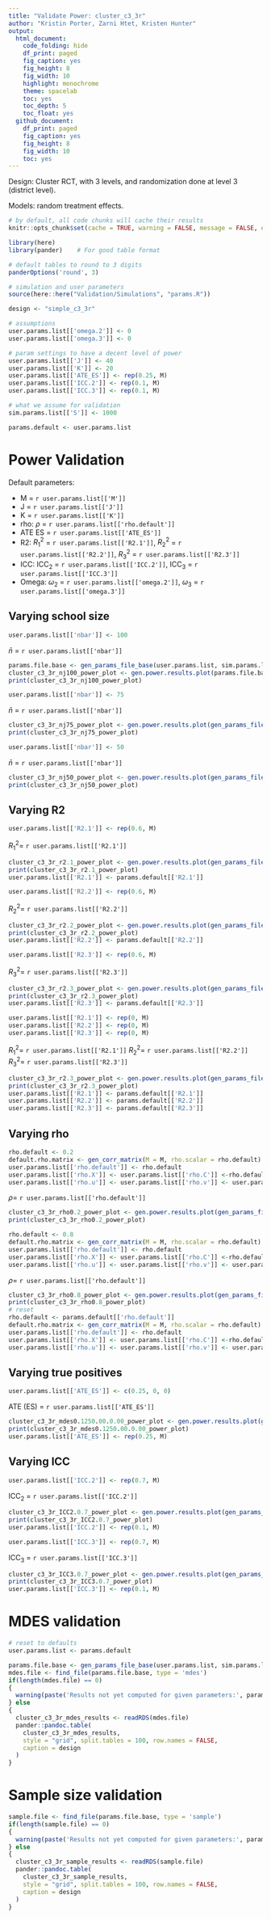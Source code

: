 ```yaml
---
title: "Validate Power: cluster_c3_3r"
author: "Kristin Porter, Zarni Htet, Kristen Hunter"
output:
  html_document:
    code_folding: hide
    df_print: paged
    fig_caption: yes
    fig_height: 8
    fig_width: 10
    highlight: monochrome
    theme: spacelab
    toc: yes
    toc_depth: 5
    toc_float: yes
  github_document:
    df_print: paged
    fig_caption: yes
    fig_height: 8
    fig_width: 10
    toc: yes
---
```


Design: Cluster RCT, with 3 levels, and randomization done at level 3 (district level).

Models: random treatment effects.

```r
# by default, all code chunks will cache their results
knitr::opts_chunk$set(cache = TRUE, warning = FALSE, message = FALSE, echo = FALSE)
```

```r
library(here)
library(pander)    # For good table format

# default tables to round to 3 digits
panderOptions('round', 3)

# simulation and user parameters
source(here::here("Validation/Simulations", "params.R"))
```

```r
design <- "simple_c3_3r"

# assumptions
user.params.list[['omega.2']] <- 0
user.params.list[['omega.3']] <- 0

# param settings to have a decent level of power
user.params.list[['J']] <- 40
user.params.list[['K']] <- 20
user.params.list[['ATE_ES']] <- rep(0.25, M)
user.params.list[['ICC.2']] <- rep(0.1, M)
user.params.list[['ICC.3']] <- rep(0.1, M)

# what we assume for validation
sim.params.list[['S']] <- 1000

params.default <- user.params.list
```

# Power Validation

Default parameters:

* M = `r user.params.list[['M']]`
* J = `r user.params.list[['J']]`
* K = `r user.params.list[['K']]`
* rho: $\rho$ =  `r user.params.list[['rho.default']]`
* ATE ES = `r user.params.list[['ATE_ES']]`
* R2: $R^2_1$ = `r user.params.list[['R2.1']]`, $R^2_2$ = `r user.params.list[['R2.2']]`, $R^2_3$ = `r user.params.list[['R2.3']]`
* ICC: $\text{ICC}_2$ = `r user.params.list[['ICC.2']]`, $\text{ICC}_3$ = `r user.params.list[['ICC.3']]`
* Omega: $\omega_2$ = `r user.params.list[['omega.2']]`, $\omega_3$ = `r user.params.list[['omega.3']]`

## Varying school size

```r
user.params.list[['nbar']] <- 100
```

$\bar{n}$ = `r user.params.list[['nbar']]`

```r
params.file.base <- gen_params_file_base(user.params.list, sim.params.list, design)
cluster_c3_3r_nj100_power_plot <- gen.power.results.plot(params.file.base, design)
print(cluster_c3_3r_nj100_power_plot)
```

```r
user.params.list[['nbar']] <- 75
```

$\bar{n}$ = `r user.params.list[['nbar']]`

```r
cluster_c3_3r_nj75_power_plot <- gen.power.results.plot(gen_params_file_base(user.params.list, sim.params.list, design), design)
print(cluster_c3_3r_nj75_power_plot)
```

```r
user.params.list[['nbar']] <- 50
```

$\bar{n}$ = `r user.params.list[['nbar']]`

```r
cluster_c3_3r_nj50_power_plot <- gen.power.results.plot(gen_params_file_base(user.params.list, sim.params.list, design), design)
print(cluster_c3_3r_nj50_power_plot)
```


## Varying R2

```r
user.params.list[['R2.1']] <- rep(0.6, M)  
```

$R^2_1 =$ `r user.params.list[['R2.1']]`

```r
cluster_c3_3r_r2.1_power_plot <- gen.power.results.plot(gen_params_file_base(user.params.list, sim.params.list, design), design)
print(cluster_c3_3r_r2.1_power_plot)
user.params.list[['R2.1']] <- params.default[['R2.1']]  
```

```r
user.params.list[['R2.2']] <- rep(0.6, M)  
```

$R^2_2 =$ `r user.params.list[['R2.2']]`

```r
cluster_c3_3r_r2.2_power_plot <- gen.power.results.plot(gen_params_file_base(user.params.list, sim.params.list, design), design)
print(cluster_c3_3r_r2.2_power_plot)
user.params.list[['R2.2']] <- params.default[['R2.2']]  
```

```r
user.params.list[['R2.3']] <- rep(0.6, M)  
```

$R^2_3 =$ `r user.params.list[['R2.3']]`

```r
cluster_c3_3r_r2.3_power_plot <- gen.power.results.plot(gen_params_file_base(user.params.list, sim.params.list, design), design)
print(cluster_c3_3r_r2.3_power_plot)
user.params.list[['R2.3']] <- params.default[['R2.3']]  
```

```r
user.params.list[['R2.1']] <- rep(0, M)  
user.params.list[['R2.2']] <- rep(0, M)  
user.params.list[['R2.3']] <- rep(0, M)  
```

$R^2_1 =$ `r user.params.list[['R2.1']]`
$R^2_2 =$ `r user.params.list[['R2.2']]`
$R^2_3 =$ `r user.params.list[['R2.3']]`

```r
cluster_c3_3r_r2.3_power_plot <- gen.power.results.plot(gen_params_file_base(user.params.list, sim.params.list, design), design)
print(cluster_c3_3r_r2.3_power_plot)
user.params.list[['R2.1']] <- params.default[['R2.1']]  
user.params.list[['R2.2']] <- params.default[['R2.2']]  
user.params.list[['R2.3']] <- params.default[['R2.3']]  
```


## Varying rho

```r
rho.default <- 0.2
default.rho.matrix <- gen_corr_matrix(M = M, rho.scalar = rho.default)
user.params.list[['rho.default']] <- rho.default
user.params.list[['rho.X']] <- user.params.list[['rho.C']] <-rho.default
user.params.list[['rho.u']] <- user.params.list[['rho.v']] <- user.params.list[['rho.r']] <- rho.default
```

$\rho =$ `r user.params.list[['rho.default']]`

```r
cluster_c3_3r_rho0.2_power_plot <- gen.power.results.plot(gen_params_file_base(user.params.list, sim.params.list, design), design)
print(cluster_c3_3r_rho0.2_power_plot)
```

```r
rho.default <- 0.8
default.rho.matrix <- gen_corr_matrix(M = M, rho.scalar = rho.default)
user.params.list[['rho.default']] <- rho.default
user.params.list[['rho.X']] <- user.params.list[['rho.C']] <-rho.default
user.params.list[['rho.u']] <- user.params.list[['rho.v']] <- user.params.list[['rho.r']] <-rho.default
```

$\rho =$ `r user.params.list[['rho.default']]`

```r
cluster_c3_3r_rho0.8_power_plot <- gen.power.results.plot(gen_params_file_base(user.params.list, sim.params.list, design), design)
print(cluster_c3_3r_rho0.8_power_plot)
# reset
rho.default <- params.default[['rho.default']]
default.rho.matrix <- gen_corr_matrix(M = M, rho.scalar = rho.default)
user.params.list[['rho.default']] <- rho.default
user.params.list[['rho.X']] <- user.params.list[['rho.C']] <-rho.default
user.params.list[['rho.u']] <- user.params.list[['rho.v']] <- user.params.list[['rho.r']] <-rho.default
```


## Varying true positives

```r
user.params.list[['ATE_ES']] <- c(0.25, 0, 0)
```

ATE (ES) = `r user.params.list[['ATE_ES']]`

```r
cluster_c3_3r_mdes0.1250.00.0.00_power_plot <- gen.power.results.plot(gen_params_file_base(user.params.list, sim.params.list, design), design)
print(cluster_c3_3r_mdes0.1250.00.0.00_power_plot)
user.params.list[['ATE_ES']] <- rep(0.25, M)
```

## Varying ICC

```r
user.params.list[['ICC.2']] <- rep(0.7, M)
```

$\text{ICC}_2$ = `r user.params.list[['ICC.2']]`

```r
cluster_c3_3r_ICC2.0.7_power_plot <- gen.power.results.plot(gen_params_file_base(user.params.list, sim.params.list, design), design)
print(cluster_c3_3r_ICC2.0.7_power_plot)
user.params.list[['ICC.2']] <- rep(0.1, M)
```

```r
user.params.list[['ICC.3']] <- rep(0.7, M)
```

$\text{ICC}_3$ = `r user.params.list[['ICC.3']]`

```r
cluster_c3_3r_ICC3.0.7_power_plot <- gen.power.results.plot(gen_params_file_base(user.params.list, sim.params.list, design), design)
print(cluster_c3_3r_ICC3.0.7_power_plot)
user.params.list[['ICC.3']] <- rep(0.1, M)
```

# MDES validation

```r
# reset to defaults
user.params.list <- params.default 
```

```r
params.file.base <- gen_params_file_base(user.params.list, sim.params.list, design)
mdes.file <- find_file(params.file.base, type = 'mdes')
if(length(mdes.file) == 0)
{
  warning(paste('Results not yet computed for given parameters:', params.file.base))
} else
{
  cluster_c3_3r_mdes_results <- readRDS(mdes.file)
  pander::pandoc.table(
    cluster_c3_3r_mdes_results,
    style = "grid", split.tables = 100, row.names = FALSE, 
    caption = design
  )
}
```

# Sample size validation

```r
sample.file <- find_file(params.file.base, type = 'sample')
if(length(sample.file) == 0)
{
  warning(paste('Results not yet computed for given parameters:', params.file.base))
} else
{
  cluster_c3_3r_sample_results <- readRDS(sample.file)
  pander::pandoc.table(
    cluster_c3_3r_sample_results,
    style = "grid", split.tables = 100, row.names = FALSE,
    caption = design
  )
}
```
